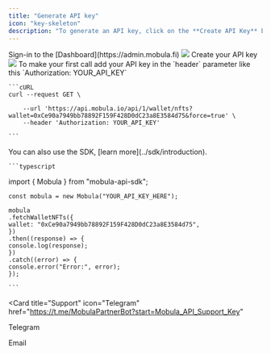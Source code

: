 ```yaml
---
title: "Generate API key"
icon: "key-skeleton"
description: "To generate an API key, click on the **Create API Key** button on your [Dashboard](https://admin.mobula.fi) and assign a name to your key. This will enable you to enjoy enhanced rate limits."
---
```


<Steps>
  <Step title="First Step">
    Sign-in to the [Dashboard](https://admin.mobula.fi)
    <Frame>
      <img src="https://i.imgur.com/6k9DBZM.png" />
    </Frame>
  </Step>
  <Step title="Second Step">
    Create your API key
    <Frame>
      <img src="https://i.imgur.com/gtr12UF.png" />
    </Frame>
  </Step>
  <Step title="Third Step">
    To make your first call add your API key in the `header` parameter like this `Authorization: YOUR_API_KEY`

    ```cURL
    curl --request GET \

        --url 'https://api.mobula.io/api/1/wallet/nfts?wallet=0xCe90a7949bb78892F159F428D0dC23a8E3584d75&force=true' \
        --header 'Authorization: YOUR_API_KEY'

    ```

</Step>
  <Step title="Fourth Step">
    You can also use the SDK, [learn more](../sdk/introduction).
   
    ```typescript
   import { Mobula } from "mobula-api-sdk";

    const mobula = new Mobula("YOUR_API_KEY_HERE");

    mobula
    .fetchWalletNFTs({
    wallet: "0xCe90a7949bb78892F159F428D0dC23a8E3584d75",
    })
    .then((response) => {
    console.log(response);
    })
    .catch((error) => {
    console.error("Error:", error);
    });

    ```

</Step>
</Steps>

<CardGroup>

<Card
  title="Support"
  icon="Telegram"
  href="https://t.me/MobulaPartnerBot?start=Mobula_API_Support_Key"
>
  Telegram
</Card>

<Card title="Need help?" icon="envelope" href="mailto:contact@mobulalabs.org">
  Email
</Card>

</CardGroup>
